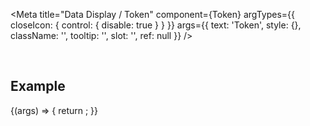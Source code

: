 
<Meta
  title="Data Display / Token"
  component={Token}
  argTypes={{
    closeIcon: { control: { disable: true } }
  }}
  args={{
    text: 'Token',
    style: {},
    className: '',
    tooltip: '',
    slot: '',
    ref: null
  }}
/>

<DocsHeader />

<br />

## Example

<Canvas>
  <Story name="Default">
    {(args) => {
      return <Token {...args} />;
    }}
  </Story>
</Canvas>

<ArgsTable story="." />

<Footer />

